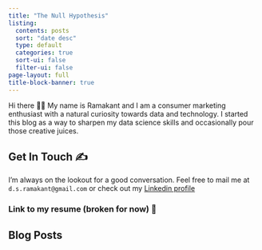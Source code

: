 ```yaml
---
title: "The Null Hypothesis"
listing:
  contents: posts
  sort: "date desc"
  type: default
  categories: true
  sort-ui: false
  filter-ui: false
page-layout: full
title-block-banner: true
---
```


Hi there 👋🏼 My name is Ramakant and I am a consumer marketing enthusiast with a natural curiosity towards data and technology. I started this blog as a way to sharpen my data science skills and occasionally pour those creative juices.

## Get In Touch ✍️

I'm always on the lookout for a good conversation. Feel free to mail me at `d.s.ramakant@gmail.com` or check out my [Linkedin profile](https://www.linkedin.com/in/dsramakant/)

### Link to my resume (broken for now) 📃

## Blog Posts
